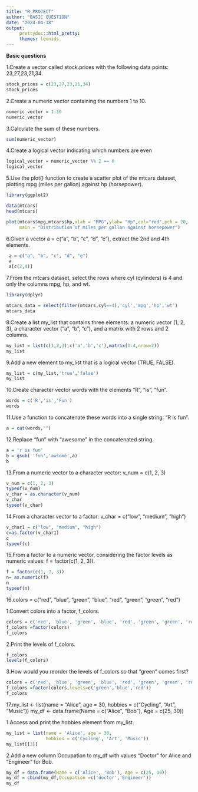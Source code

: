 ---
title: "R_PROJECT"
author: "BASIC QUESTION"
date: "2024-04-18"
output: 
     prettydoc::html_pretty:
     themes: leonids
---
**Basic questions**


1.Create a vector called stock.prices with the following data points:
   23,27,23,21,34.
```{r}
stock_prices = c(23,27,23,21,34)
stock_prices
```

2.Create a numeric vector containing the numbers 1 to 10.
```{r}
numeric_vector = 1:10
numeric_vector
```

3.Calculate the sum of these numbers.
```{r}
sum(numeric_vector)
```

4.Create a logical vector indicating which numbers are even
```{r}
logical_vector = numeric_vector %% 2 == 0
logical_vector
```

5.Use the plot() function to create a scatter plot of the mtcars dataset, plotting mpg (miles per gallon) against hp (horsepower).
```{r}
library(ggplot2)
```

```{r}
data(mtcars)
head(mtcars)
```

```{r}

plot(mtcars$mpg,mtcars$hp,xlab = "MPG",ylab= "Hp",col="red",pch = 20,
     main = "Distribution of miles per gallon against horsepower")
```

6.Given a vector a = c("a", "b", "c", "d", "e"), extract the 2nd and 4th elements.

```{r}
 a = c("a", "b", "c", "d", "e")
 a
 a[c(2,4)]
```
7.From the mtcars dataset, select the rows where cyl (cylinders) is 4 and only the columns mpg, hp, and wt.

```{r}
library(dplyr)
```

```{r}
mtcars_data = select(filter(mtcars,cyl==4),'cyl','mpg','hp','wt')
mtcars_data
```
8.Create a list my_list that contains three elements: a numeric vector (1, 2, 3), a character vector (“a”, “b”, “c”), and a matrix with 2 rows and 2 columns.
```{r}
my_list = list(c(1,2,3),c('a','b','c'),matrix(1:4,nrow=2))
my_list
```

9.Add a new element to my_list that is a logical vector (TRUE, FALSE).
```{r}
my_list = c(my_list,'true','false')
my_list
```

10.Create character vector words with the elements “R”, “is”, “fun”.
```{r}
words = c('R','is','Fun')
words
```

11.Use a function to concatenate these words into a single string: “R is fun”.

```{r}
a = cat(words,"")

```
12.Replace “fun” with “awesome” in the concatenated string.

```{r}
a = 'r is fun'
b = gsub( 'fun','awsome',a)
b
```
13.From a numeric vector to a character vector: v_num = c(1, 2, 3)
```{r}
v_num = c(1, 2, 3)
typeof(v_num)
v_char = as.character(v_num)
v_char
typeof(v_char)
```
14.From a character vector to a factor: v_char = c("low", "medium", "high")
```{r}
v_char1 = c("low", "medium", "high")
c=as.factor(v_char1)
c
typeof(c)
```
15.From a factor to a numeric vector, considering the factor levels as numeric values: f = factor(c(1, 2, 3)).
```{r}
f = factor(c(1, 2, 3))
n= as.numeric(f)
n
typeof(n)
```
16.colors = c(“red”, “blue”, “green”, “blue”, “red”, “green”, “green”, “red”)

  1.Convert colors into a factor, f_colors.
```{r}
colors = c('red', 'blue', 'green', 'blue', 'red', 'green', 'green', 'red')
f_colors =factor(colors)
f_colors
```
  2.Print the levels of f_colors.
```{r}
f_colors
levels(f_colors)
```
 3.How would you reorder the levels of f_colors so that “green” comes first?
```{r}
colors = c('red', 'blue', 'green', 'blue', 'red', 'green', 'green', 'red')
f_colors =factor(colors,levels=c('green','blue','red'))
f_colors
```
17.my_list <- list(name = “Alice”, age = 30, hobbies = c(“Cycling”, “Art”, “Music”)) my_df <- data.frame(Name = c(“Alice”, “Bob”), Age = c(25, 30))

 1.Access and print the hobbies element from my_list.
```{r}
my_list = list(name = 'Alice', age = 30,
               hobbies = c('Cycling', 'Art', 'Music'))
my_list[[3]]
```

 2.Add a new column Occupation to my_df with values “Doctor” for Alice and “Engineer” for Bob.

```{r}
my_df = data.frame(Name = c('Alice', 'Bob'), Age = c(25, 30))
my_df = cbind(my_df,Occupation =c('doctor','Engineer'))
my_df
```

 
 
 
 